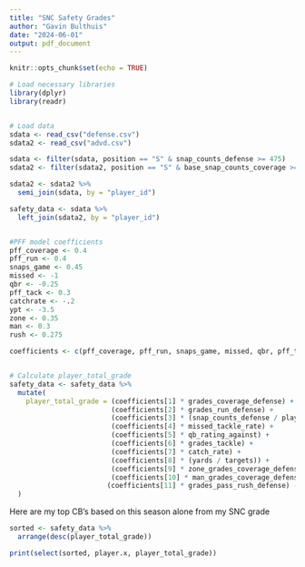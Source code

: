 ```yaml
---
title: "SNC Safety Grades"
author: "Gavin Bulthuis"
date: "2024-06-01"
output: pdf_document
---
```


```r
knitr::opts_chunk$set(echo = TRUE)
```

\section {Data Loading}
```r
# Load necessary libraries
library(dplyr)
library(readr)


# Load data
sdata <- read_csv("defense.csv")
sdata2 <- read_csv("advd.csv")

sdata <- filter(sdata, position == "S" & snap_counts_defense >= 475)
sdata2 <- filter(sdata2, position == "S" & base_snap_counts_coverage >= 275)

sdata2 <- sdata2 %>%
  semi_join(sdata, by = "player_id")

safety_data <- sdata %>%
  left_join(sdata2, by = "player_id")


#PFF model coefficients
pff_coverage <- 0.4
pff_run <- 0.4
snaps_game <- 0.45
missed <- -1
qbr <- -0.25
pff_tack <- 0.3
catchrate <- -.2
ypt <- -3.5
zone <- 0.35
man <- 0.3
rush <- 0.275

coefficients <- c(pff_coverage, pff_run, snaps_game, missed, qbr, pff_tack, catchrate, ypt, zone, man, rush)


# Calculate player_total_grade
safety_data <- safety_data %>%
  mutate(
    player_total_grade = (coefficients[1] * grades_coverage_defense) +
                         (coefficients[2] * grades_run_defense) +
                         (coefficients[3] * (snap_counts_defense / player_game_count.x)) +
                         (coefficients[4] * missed_tackle_rate) +
                         (coefficients[5] * qb_rating_against) +
                         (coefficients[6] * grades_tackle) +
                         (coefficients[7] * catch_rate) +
                         (coefficients[8] * (yards / targets)) +
                         (coefficients[9] * zone_grades_coverage_defense) +
                         (coefficients[10] * man_grades_coverage_defense) +
                        (coefficients[11] * grades_pass_rush_defense) - 40
  )

```

\section {Conclusions}

Here are my top CB's based on this season alone from my SNC grade
```r
sorted <- safety_data %>%
  arrange(desc(player_total_grade))

print(select(sorted, player.x, player_total_grade))
```
